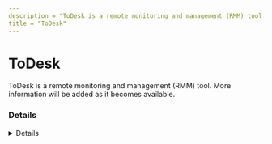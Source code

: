 ---
description = "ToDesk is a remote monitoring and management (RMM) tool. More information will be added as it becomes available."
title = "ToDesk"
---



# ToDesk

ToDesk is a remote monitoring and management (RMM) tool. More information will be added as it becomes available.

### Details
<Details author={""}
         category={""}
         created={""}
         website={""}
         lastModified={"2024-02-14"}
         privileges={""}
         free={ false }
         verification={ false }
/>

#### Installation Paths
<Card code={ ["todesk.exe", "ToDesk_Service.exe", "ToDesk_Setup.exe"] }/>





### Forensic Artifacts




#### Network Artifacts
<EuiSpacer size="xl"/>
<NetworkArtifactsTable data={ [{"Description": "Known remote domains", "Domains": ["todesk.com", "*.todesk.com", "*.todesk.com", "todesktop.com"], "Ports": []}] }/>




### Detections
- Detects potential network activity of ToDesk RMM tool
  - [Sigma Rule](https://github.com/magicsword-io/LOLRMM/blob/main/detections/sigma/todesk_network_sigma.yml)
- Detects potential processes activity of ToDesk RMM tool
  - [Sigma Rule](https://github.com/magicsword-io/LOLRMM/blob/main/detections/sigma/todesk_processes_sigma.yml)

### References
- [https://www.todesk.com/](https://www.todesk.com/)

